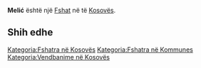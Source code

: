 {{Fshat në Kosovës
 | Emri                = Melić
| srp_N_name = Melić
| srp_N_FULL_NAME_RO = Melić
| srp_N_FULL_NAME_ND_RO = Melic
| srp_N_SORT_NAME_RG = MELIC
| srp_N_FULL_NAME_RG = Melić
| srp_N_FULL_NAME_ND_RG = Melic

 | Emri (Rasa dhanore) = 
 | Figura              = 
 | Shteti              = Kosovo
 | Komuna              = 
 | Kodi postar         = 
 | Sipërfaqja          = 

 | Popullsia           = 

 | Regj. i popullsisë  = 
 | Dend. e popullsisë  = 
 | Faqja zyrtare       = 
 <!--- Koordinatat ----> 
 | Gjerësia            = 42.148056
 | Gjatësia            = 21.289722
 | Lartësia            = 
}}
'''Melić''' është një [[Fshat]] në [[]] të [[Kosovës]].

<!-- == Gjeografia == -->
<!-- == Historia == -->
<!-- == Demografia == -->
== Shih edhe ==
{{Komuna }}
{{Kosovo-Administrata-Cung}}

[[Kategoria:Fshatra në Kosovës]]
[[Kategoria:Fshatra në Kommunes ]]
[[Kategoria:Vendbanime në Kosovës]]